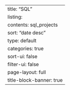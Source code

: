 ---
title: "SQL"
listing:
  contents: sql_projects
  sort: "date desc"
  type: default
  categories: true
  sort-ui: false
  filter-ui: false
page-layout: full
title-block-banner: true
---